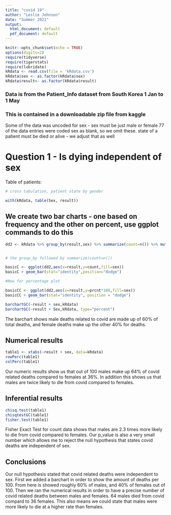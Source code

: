 ```yaml
---
title: "covid 19"
author: "Leslie Johnson"
date: "Summer 2021"
output:
  html_document: default
  pdf_document: default
---
```


```r
knitr::opts_chunk$set(echo = TRUE)
options(digits=2)
require(tidyverse)
require(tigerstats)
require(lubridate)
kRdata <- read.csv(file = 'kRdata.csv')
kRdata$sex <- as.factor(kRdata$sex)
kRdata$result<- as.factor(kRdata$result)

```
### Data is from the Patient_Info dataset from South Korea 1 Jan to 1 May 
### This is contained in a downloadable zip file from kaggle

Some of the data was uncoded for sex - sex must be just male or female
77 of the data entries were coded sex  as blank, so we omit these.
state of a patient must be died or alive - we adjust that as well   
  
# Question 1 - Is dying independent of sex



Table of patients:
```r

# cross tabulation, patient state by gender

with(kRdata, table(Sex, result))

```

## We create two bar charts - one based on frequency and the other on percent, use ggplot commands to do this

```r
dd2 <- kRdata %>% group_by(result,sex) %>% summarize(count=n()) %>% mutate(prcnt=count/sum(count))


# the group_by followed by summarize(count=n())

basicC <- ggplot(dd2,aes(x=result,y=count,fill=sex))
basicC + geom_bar(stat="identity",position="dodge")

#Now for percentage plot

basicCC <- ggplot(dd2,aes(x=result,y=prcnt*100,fill=sex)) 
basicCC + geom_bar(stat="identity", position = "dodge")
```

  
```r
barchartGC(~result + sex,kRdata)
barchartGC(~result + Sex,kRdata, type="percent")

```

The barchart shows male deaths related to covid are made up of 60% of total deaths, and female deaths make up the other 40% for deaths.  



  
## Numerical results

```r
table1 <- xtabs(~result + sex, data=kRdata)
rowPerc(table1)
colPerc(table1)
```

Our numeric results show us that out of 100 males make up 64% of covid related deaths compared to females at 36%. In addition this shows us that males are twice likely to die from covid compared to females.  

## Inferential results 

```r
chisq.test(table1)
chisqtestGC(table1)
fisher.test(table1)
```

Fisher Exact Test for count data shows that males are 2.3 times more likely to die from covid compared to females. Our p_value is also a very small number which allows me to reject the null hypothesis that states covid deaths are independent of sex.  

## Conclusions

Our null hypothesis stated that covid related deaths were independent to sex. First we added a barchart in order to show the amount of deaths per 100. From here is showed roughly 60% of males, and 40% of females out of 100. Then we ran the numerical results in order to have a precise number of covid related deaths between males and females. 64 males died from covid compard to 36 females. This also means we could state that males were more likely to die at a higher rate than females.